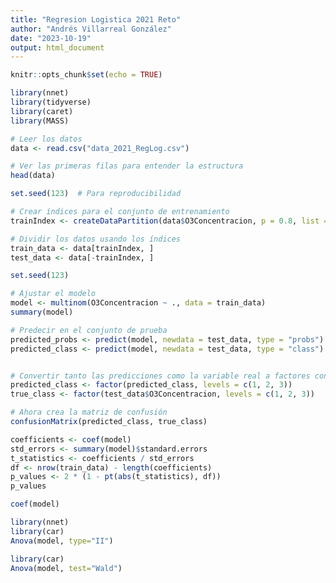```yaml
---
title: "Regresion Logistica 2021 Reto"
author: "Andrés Villarreal González"
date: "2023-10-19"
output: html_document
---
```


```r
knitr::opts_chunk$set(echo = TRUE)
```

```r
library(nnet)
library(tidyverse)
library(caret)
library(MASS)

# Leer los datos
data <- read.csv("data_2021_RegLog.csv")

# Ver las primeras filas para entender la estructura
head(data)
```

```r
set.seed(123)  # Para reproducibilidad

# Crear índices para el conjunto de entrenamiento
trainIndex <- createDataPartition(data$O3Concentracion, p = 0.8, list = FALSE)

# Dividir los datos usando los índices
train_data <- data[trainIndex, ]
test_data <- data[-trainIndex, ]

```

```r
set.seed(123)

# Ajustar el modelo
model <- multinom(O3Concentracion ~ ., data = train_data)
summary(model)

```

```r
# Predecir en el conjunto de prueba
predicted_probs <- predict(model, newdata = test_data, type = "probs")
predicted_class <- predict(model, newdata = test_data, type = "class")


# Convertir tanto las predicciones como la variable real a factores con niveles 1, 2, 3 y 4.
predicted_class <- factor(predicted_class, levels = c(1, 2, 3))
true_class <- factor(test_data$O3Concentracion, levels = c(1, 2, 3))

# Ahora crea la matriz de confusión
confusionMatrix(predicted_class, true_class)

```

```r
coefficients <- coef(model)
std_errors <- summary(model)$standard.errors
t_statistics <- coefficients / std_errors
df <- nrow(train_data) - length(coefficients)
p_values <- 2 * (1 - pt(abs(t_statistics), df))
p_values
```
```r
coef(model)
```

```r
library(nnet)
library(car)
Anova(model, type="II")
```
```r
library(car)
Anova(model, test="Wald")
```


